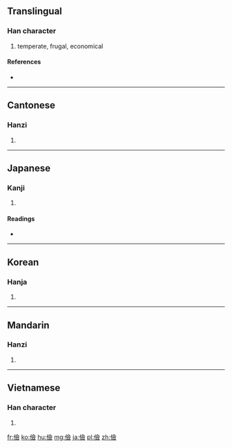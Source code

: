 {{also|俭}}
==Translingual==

===Han character===
{{Han char|rn=9|rad=人|as=13|sn=15|four=2828<sub>6</sub>|canj=人人一人 (OOMO)}}

# temperate, frugal, economical

====References====
* {{Han ref|kx=0119.120|dkj=01190|dj=0252.110|hdz=10226.060|uh=5109|ud=20745|bh=BBFC|bd=48124}}

----

==Cantonese==

===Hanzi===
{{yue-hanzi|jyut=|y=gim6|sim=俭}}

# {{defn|lang=yue|sort=人13}}

----

==Japanese==

===Kanji===
{{ja-kanji|grade=|rs=人13}}

# {{defn|lang=ja|sort=人13}}

====Readings====
* {{ja-readings|on=[[けん]] (ken)|kun=[[つずまやか]] (tsuzumayaka)}}

----

==Korean==

===Hanja===
{{ko-hanja|hangeul=검|rv=geom|mr=kŏm}}

# {{defn|lang=ko|sort=人13}}

----

==Mandarin==

===Hanzi===
{{cmn-hanzi|sim=俭|pin=[[jiǎn]] ([[jian3]])|wg=chien<sup>3</sup>}}

# {{defn|lang=cmn|sort=人13}}

----

==Vietnamese==

===Han character===
{{vi-hantu|[[kiệm]], [[cợm]], [[hiếm]], [[thiếu]]|rs=人13}}

# {{defn|lang=vi|sort=人13}}

[[fr:儉]]
[[ko:儉]]
[[hu:儉]]
[[mg:儉]]
[[ja:儉]]
[[pl:儉]]
[[zh:儉]]